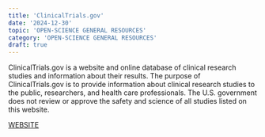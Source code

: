 ```yaml
---
title: 'ClinicalTrials.gov'
date: '2024-12-30'
topic: 'OPEN-SCIENCE GENERAL RESOURCES'
category: 'OPEN-SCIENCE GENERAL RESOURCES'
draft: true
---
```


ClinicalTrials.gov is a website and online database of clinical research studies and information about their results.
The purpose of ClinicalTrials.gov is to provide information about clinical research studies to the public, researchers, and health care professionals.
The U.S. government does not review or approve the safety and science of all studies listed on this website.

<a className="text-primary-400 underline" target="_blank" href="https://clinicaltrials.gov/">WEBSITE</a>

